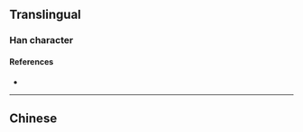 {{also|創}}
{{character info/new}}
==Translingual==

===Han character===
{{Han char|rn=18|rad=刀|as=04|sn=6|four=|canj=OULN|ids=⿰仓刂}}

====References====
* {{Han ref|kx=0137.301|hdz=10327.060|uh=521B|ud=21019}}

----

==Chinese==
{{zh-see|創}}